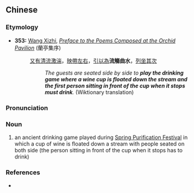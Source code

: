 {{also|流觞曲水}}
==Chinese==
{{zh-forms|s=流觞曲水}}

===Etymology===
* '''353:''' [[w:Wang Xizhi|Wang Xizhi]], ''[[s:Preface to the Poems Composed at the Orchid Pavilion|Preface to the Poems Composed at the Orchid Pavilion]]'' (蘭亭集序)
*: [[又]][[有]][[清流]][[激]][[湍]]，[[映]][[帶]][[左右]]，[[引]][[以]][[為]]'''流觴曲水'''，[[列坐]][[其次]]
*:: ''The guests are seated side by side to '''play the drinking game where a wine cup is floated down the stream and the first person sitting in front of the cup when it stops must drink'''.'' (Wiktionary translation)

===Pronunciation===
{{zh-pron
|m=liú shāng qū shuǐ
|cat=n
}}

===Noun===
{{zh-noun}}

# an ancient drinking game played during [[w:Shangsi Festival|Spring Purification Festival]] in which a cup of wine is floated down a stream with people seated on both side (the person sitting in front of the cup when it stops has to drink)

===References===
* {{pedialite|流觴曲水|lang=zh}}